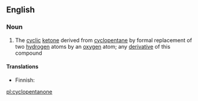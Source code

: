 ==English==

===Noun===
{{wikipedia}}
{{en-noun}}

# {{lb|en|organic compound}} The [[cyclic]] [[ketone]] derived from [[cyclopentane]] by formal replacement of two [[hydrogen]] atoms by an [[oxygen]] atom; any [[derivative]] of this compound

====Translations====
{{trans-top|cyclic ketone}}
* Finnish: {{t|fi|syklopentanoni}}
{{trans-mid}}
{{trans-bottom}}

[[pl:cyclopentanone]]
